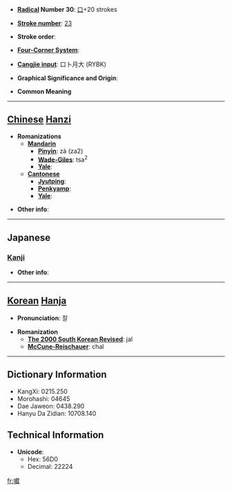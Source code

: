 * '''[[Wiktionary:Chinese radical index| Radical]] Number 30''': [[Wiktionary:Chinese radical index 口|口]]+20 strokes

* '''[[Wiktionary:Chinese total strokes index|Stroke number]]''': [[Wiktionary:Chinese total strokes index 23|23]]

* '''Stroke order''': 

* '''[[Wiktionary:Chinese four corner index|Four-Corner System]]''': 

* '''[[Wiktionary:Chinese Cangjie index|Cangjie input]]''': 口卜月大 (RYBK)

* '''Graphical Significance and Origin''': 

* '''Common Meaning'''

----

== [[Chinese]] [[Hanzi]] ==

* '''Romanizations'''
** '''[[Mandarin]]'''
*** '''[[Pinyin]]''': zá (za2)
*** '''[[Wade-Giles]]''': tsa<sup>2</sup>
*** '''[[Yale]]''': 
** '''[[Cantonese]]'''
*** '''[[Jyutping]]''':
*** '''[[Penkyamp]]''': 
*** '''[[Yale]]''': 

* '''Other info''': 

----

==Japanese==
===[[Kanji]]===
{{kanji|on readings=[[さつ]] (satsu), [[ざち]] (zachi), [[がつ]] (gatsu), [[がち]] (gachi)
|kun readings=[[こえ]] (koe), [[ただす]] (tadasu)
}}

* '''Other info''':  

----

== [[Korean]] [[Hanja]] ==

* '''Pronunciation''': 잘

* '''Romanization'''
** '''[[The 2000 South Korean Revised Romanization|The 2000 South Korean Revised]]''': jal
** '''[[McCune-Reischauer]]''': chal

----

== Dictionary Information ==

* KangXi: 0215.250
* Morohashi: 04645
* Dae Jaweon: 0438.290
* Hanyu Da Zidian: 10708.140

== Technical Information ==

* '''Unicode''':
** Hex: 56D0
** Decimal: 22224

[[fr:囐]]